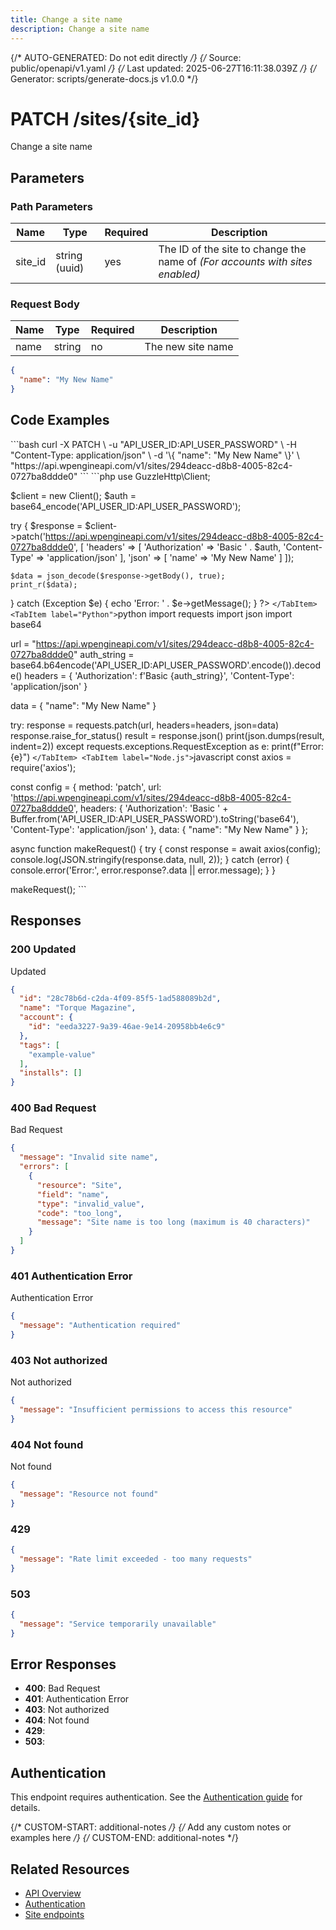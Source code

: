 ```yaml
---
title: Change a site name
description: Change a site name
---
```


{/* AUTO-GENERATED: Do not edit directly */}
{/* Source: public/openapi/v1.yaml */}
{/* Last updated: 2025-06-27T16:11:38.039Z */}
{/* Generator: scripts/generate-docs.js v1.0.0 */}


# PATCH /sites/\{site_id\}

Change a site name



## Parameters

### Path Parameters

| Name | Type | Required | Description |
|------|------|----------|-------------|
| site_id | string (uuid) | yes | The ID of the site to change the name of *(For accounts with sites enabled)* |



### Request Body

| Name | Type | Required | Description |
|------|------|----------|-------------|
| name | string | no | The new site name |

```json
{
  "name": "My New Name"
}
```

## Code Examples

<Tabs>
  <TabItem label="cURL">
    ```bash
    curl -X PATCH \
  -u "API_USER_ID:API_USER_PASSWORD" \
  -H "Content-Type: application/json" \
  -d '\{
  "name": "My New Name"
\}' \
  "https://api.wpengineapi.com/v1/sites/294deacc-d8b8-4005-82c4-0727ba8ddde0"
    ```
  </TabItem>
  <TabItem label="PHP">
    ```php
    <?php
require_once 'vendor/autoload.php';

use GuzzleHttp\Client;

$client = new Client();
$auth = base64_encode('API_USER_ID:API_USER_PASSWORD');

try \{
    $response = $client->patch('https://api.wpengineapi.com/v1/sites/294deacc-d8b8-4005-82c4-0727ba8ddde0', [
        'headers' => [
            'Authorization' => 'Basic ' . $auth,
            'Content-Type' => 'application/json'
        ],
        'json' => [
    'name' => 'My New Name'
]
    ]);

    $data = json_decode($response->getBody(), true);
    print_r($data);
\} catch (Exception $e) \{
    echo 'Error: ' . $e->getMessage();
\}
?>
    ```
  </TabItem>
  <TabItem label="Python">
    ```python
    import requests
import json
import base64

url = "https://api.wpengineapi.com/v1/sites/294deacc-d8b8-4005-82c4-0727ba8ddde0"
auth_string = base64.b64encode('API_USER_ID:API_USER_PASSWORD'.encode()).decode()
headers = \{
    'Authorization': f'Basic \{auth_string\}',
    'Content-Type': 'application/json'
\}

data = \{
    "name": "My New Name"
\}

try:
    response = requests.patch(url, headers=headers, json=data)
    response.raise_for_status()
    result = response.json()
    print(json.dumps(result, indent=2))
except requests.exceptions.RequestException as e:
    print(f"Error: \{e\}")
    ```
  </TabItem>
  <TabItem label="Node.js">
    ```javascript
    const axios = require('axios');

const config = \{
  method: 'patch',
  url: 'https://api.wpengineapi.com/v1/sites/294deacc-d8b8-4005-82c4-0727ba8ddde0',
  headers: \{
    'Authorization': 'Basic ' + Buffer.from('API_USER_ID:API_USER_PASSWORD').toString('base64'),
    'Content-Type': 'application/json'
  \},
  data: \{
  "name": "My New Name"
\}
\};

async function makeRequest() \{
  try \{
    const response = await axios(config);
    console.log(JSON.stringify(response.data, null, 2));
  \} catch (error) \{
    console.error('Error:', error.response?.data || error.message);
  \}
\}

makeRequest();
    ```
  </TabItem>
</Tabs>

## Responses

### 200 Updated

Updated

```json
{
  "id": "28c78b6d-c2da-4f09-85f5-1ad588089b2d",
  "name": "Torque Magazine",
  "account": {
    "id": "eeda3227-9a39-46ae-9e14-20958bb4e6c9"
  },
  "tags": [
    "example-value"
  ],
  "installs": []
}
```

### 400 Bad Request

Bad Request

```json
{
  "message": "Invalid site name",
  "errors": [
    {
      "resource": "Site",
      "field": "name",
      "type": "invalid_value",
      "code": "too_long",
      "message": "Site name is too long (maximum is 40 characters)"
    }
  ]
}
```

### 401 Authentication Error

Authentication Error

```json
{
  "message": "Authentication required"
}
```

### 403 Not authorized

Not authorized

```json
{
  "message": "Insufficient permissions to access this resource"
}
```

### 404 Not found

Not found

```json
{
  "message": "Resource not found"
}
```

### 429 


```json
{
  "message": "Rate limit exceeded - too many requests"
}
```

### 503 


```json
{
  "message": "Service temporarily unavailable"
}
```


## Error Responses

- **400**: Bad Request
- **401**: Authentication Error
- **403**: Not authorized
- **404**: Not found
- **429**: 
- **503**: 

## Authentication

This endpoint requires authentication. See the [Authentication guide](/api-reference/authentication/) for details.

{/* CUSTOM-START: additional-notes */}
{/* Add any custom notes or examples here */}
{/* CUSTOM-END: additional-notes */}

## Related Resources

- [API Overview](/api-reference/overview/)
- [Authentication](/api-reference/authentication/)
- [Site endpoints](/api-reference/endpoints/site/)
